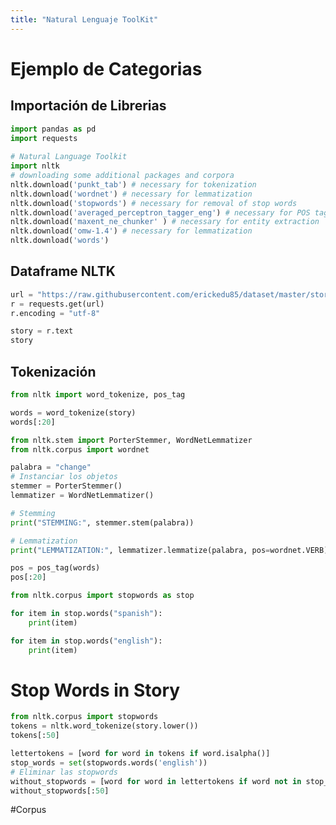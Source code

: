 ```yaml
---
title: "Natural Lenguaje ToolKit"
---
```


# Ejemplo de Categorias

## Importación de Librerias

```python
import pandas as pd
import requests
 
# Natural Language Toolkit
import nltk
# downloading some additional packages and corpora
nltk.download('punkt_tab') # necessary for tokenization
nltk.download('wordnet') # necessary for lemmatization
nltk.download('stopwords') # necessary for removal of stop words
nltk.download('averaged_perceptron_tagger_eng') # necessary for POS tagging
nltk.download('maxent_ne_chunker' ) # necessary for entity extraction
nltk.download('omw-1.4') # necessary for lemmatization
nltk.download('words')
```

## Dataframe NLTK

```python
url = "https://raw.githubusercontent.com/erickedu85/dataset/master/story.txt"
r = requests.get(url)
r.encoding = "utf-8"

story = r.text
story
```

## Tokenización
```python
from nltk import word_tokenize, pos_tag

words = word_tokenize(story)
words[:20]
```

```python

from nltk.stem import PorterStemmer, WordNetLemmatizer
from nltk.corpus import wordnet

palabra = "change"
# Instanciar los objetos
stemmer = PorterStemmer()
lemmatizer = WordNetLemmatizer()

# Stemming
print("STEMMING:", stemmer.stem(palabra))

# Lemmatization
print("LEMMATIZATION:", lemmatizer.lemmatize(palabra, pos=wordnet.VERB))

```


```python
pos = pos_tag(words)
pos[:20]
```



```python
from nltk.corpus import stopwords as stop

for item in stop.words("spanish"):
    print(item)
```


```python

for item in stop.words("english"):
    print(item)
```

# Stop Words in Story

```python
from nltk.corpus import stopwords
tokens = nltk.word_tokenize(story.lower())
tokens[:50]

lettertokens = [word for word in tokens if word.isalpha()]
stop_words = set(stopwords.words('english'))
# Eliminar las stopwords
without_stopwords = [word for word in lettertokens if word not in stop_words]
without_stopwords[:50]
```



#Corpus